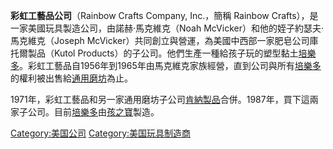 {{unreferenced|time=2013-06-30T05:03:17+00:00}}
'''彩虹工藝品公司'''（Rainbow Crafts Company, Inc.，簡稱 Rainbow Crafts），是一家美國玩具製造公司，由諾赫·馬克維克（Noah McVicker）和他的姪子約瑟夫·馬克維克（Joseph McVicker）共同創立與營運，為美國中西部一家肥皂公司庫托爾製品（Kutol Products）的子公司。他們生產一種給孩子玩的塑型黏土[[培樂多|培樂多]]。彩虹工藝品自1956年到1965年由馬克維克家族經營，直到公司與所有[[培樂多|培樂多]]的權利被出售給[[通用磨坊|通用磨坊]]為止。

1971年，彩虹工藝品和另一家通用磨坊子公司[[肯納製品|肯納製品]]合併。1987年，{{link-en|通卡公司|Tonka}}買下這兩家子公司。目前[[培樂多|培樂多]]由[[孩之寶|孩之寶]]製造。

[[Category:美国公司|Category:美国公司]]
[[Category:美国玩具制造商|Category:美国玩具制造商]]